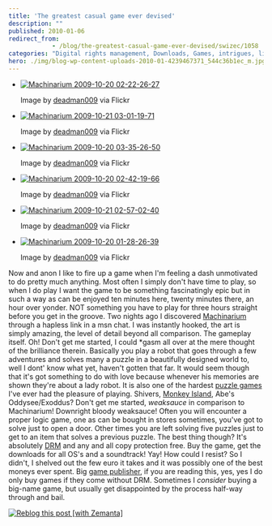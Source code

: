 ```yaml
---
title: 'The greatest casual game ever devised'
description: ""
published: 2010-01-06
redirect_from: 
            - /blog/the-greatest-casual-game-ever-devised/swizec/1058
categories: "Digital rights management, Downloads, Games, intrigues, life, Puzzle, Uncategorized, Video game"
hero: ./img/blog-wp-content-uploads-2010-01-4239467371_544c36b1ec_m.jpg
---
```

- [![Machinarium 2009-10-20 02-22-26-27](./img/blog-wp-content-uploads-2010-01-4239467371_544c36b1ec_m.jpg "Machinarium 2009-10-20 02-22-26-27")](http://www.flickr.com/photos/50598806@N00/4239467371)

  Image by [deadman009](http://www.flickr.com/photos/50598806@N00/4239467371) via Flickr


- [![Machinarium 2009-10-21 03-01-19-71](./img/blog-wp-content-uploads-2010-01-4240288076_ed0295c6db_m.jpg "Machinarium 2009-10-21 03-01-19-71")](http://www.flickr.com/photos/50598806@N00/4240288076)

  Image by [deadman009](http://www.flickr.com/photos/50598806@N00/4240288076) via Flickr


- [![Machinarium 2009-10-20 03-35-26-50](./img/blog-wp-content-uploads-2010-01-4240229860_6765caab5f_m.jpg "Machinarium 2009-10-20 03-35-26-50")](http://www.flickr.com/photos/50598806@N00/4240229860)

  Image by [deadman009](http://www.flickr.com/photos/50598806@N00/4240229860) via Flickr


- [![Machinarium 2009-10-20 02-42-19-66](./img/blog-wp-content-uploads-2010-01-4240224898_6a358bc6c9_m.jpg "Machinarium 2009-10-20 02-42-19-66")](http://www.flickr.com/photos/50598806@N00/4240224898)

  Image by [deadman009](http://www.flickr.com/photos/50598806@N00/4240224898) via Flickr


- [![Machinarium 2009-10-21 02-57-02-40](./img/blog-wp-content-uploads-2010-01-4239506225_3770d2b598_m.jpg "Machinarium 2009-10-21 02-57-02-40")](http://www.flickr.com/photos/50598806@N00/4239506225)

  Image by [deadman009](http://www.flickr.com/photos/50598806@N00/4239506225) via Flickr


- [![Machinarium 2009-10-20 01-28-26-39](./img/blog-wp-content-uploads-2010-01-4239434615_b1222ecde2_m.jpg "Machinarium 2009-10-20 01-28-26-39")](http://www.flickr.com/photos/50598806@N00/4239434615)

  Image by [deadman009](http://www.flickr.com/photos/50598806@N00/4239434615) via Flickr

Now and anon I like to fire up a game when I&#x27;m feeling a dash unmotivated to do pretty much anything. Most often I simply don&#x27;t have time to play, so when I do play I want the game to be something fascinatingly epic but in such a way as can be enjoyed ten minutes here, twenty minutes there, an hour over yonder. NOT something you have to play for three hours straight before you get in the groove. Two nights ago I discovered [Machinarium](http://machinarium.com/ "Machinarium") through a hapless link in a msn chat. I was instantly hooked, the art is simply amazing, the level of detail beyond all comparison. The gameplay itself. Oh! Don&#x27;t get me started, I could \*gasm all over at the mere thought of the brilliance therein. Basically you play a robot that goes through a few adventures and solves many a puzzle in a beautifully designed world to, well I dont&#x27; know what yet, haven&#x27;t gotten that far. It would seem though that it&#x27;s got something to do with love because whenever his memories are shown they&#x27;re about a lady robot. It is also one of the hardest [puzzle games](http://en.wikipedia.org/wiki/Puzzle_video_game "Puzzle video game") I&#x27;ve ever had the pleasure of playing. Shivers, [Monkey Island](http://en.wikipedia.org/wiki/Monkey_Island_%28series%29 "Monkey Island (series)"), Abe&#x27;s Oddysee/Exoddus? Don&#x27;t get me started, _weaksauce_ in comparison to Machinarium! Downright bloody weaksauce! Often you will encounter a proper logic game, one as can be bought in stores sometimes, you&#x27;ve got to solve just to open a door. Other times you are left solving five puzzles just to get to an item that solves a previous puzzle. The best thing though? It&#x27;s absolutely [DRM](http://en.wikipedia.org/wiki/Digital_rights_management "Digital rights management") and any and all copy protection free. Buy the game, get the downloads for all OS&#x27;s and a soundtrack! Yay! How could I resist? So I didn&#x27;t, I shelved out the few euro it takes and it was possibly one of the best moneys ever spent. Big [game publisher](http://en.wikipedia.org/wiki/Video_game_publisher "Video game publisher"), if you are reading this, yes, yes I do only buy games if they come without DRM. Sometimes I _consider_ buying a big-name game, but usually get disappointed by the process half-way through and bail.

[![Reblog this post \[with Zemanta\]](http://img.zemanta.com/reblog_e.png?x-id=abb3af50-5404-4c7c-8508-df48756a4920)](http://reblog.zemanta.com/zemified/abb3af50-5404-4c7c-8508-df48756a4920/ "Reblog this post \[with Zemanta]")